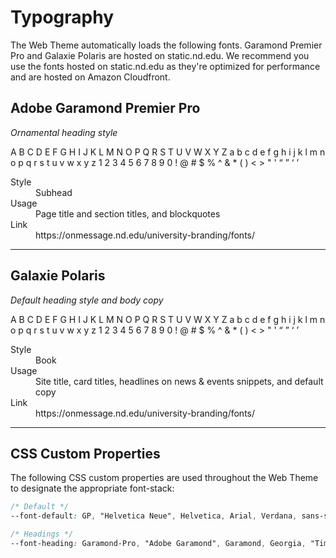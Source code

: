 
<Meta title="Foundation/Typography" />

# Typography

The Web Theme automatically loads the following fonts. Garamond Premier Pro and Galaxie Polaris are hosted on static.nd.edu. We recommend you use the fonts hosted on static.nd.edu as they're optimized for performance and are hosted on Amazon Cloudfront.

## Adobe Garamond Premier Pro

_Ornamental heading style_

<div className="code-example">
  <div className="preview preview--garamond">
  A B C D E F G H I J K L M N O P Q R S T U V W X Y Z
  a b c d e f g h i j k l m n o p q r s t u v w x y z
  1 2 3 4 5 6 7 8 9 0 ! @ # $ % ^ & * ( ) < > " ' “ ” ‘ ’
  </div>
</div>

<dl className="list-grid">
  <dt>Style</dt><dd>Subhead</dd>
  <dt>Usage</dt><dd>Page title and section titles, and blockquotes</dd>
  <dt>Link</dt>
  <dd>https://onmessage.nd.edu/university-branding/fonts/</dd>
</dl>

---

## Galaxie Polaris

_Default heading style and body copy_

<div className="code-example">
  <div className="preview preview--gp">
  A B C D E F G H I J K L M N O P Q R S T U V W X Y Z
  a b c d e f g h i j k l m n o p q r s t u v w x y z
  1 2 3 4 5 6 7 8 9 0 ! @ # $ % ^ & * ( ) < > " ' “ ” ‘ ’
  </div>
</div>

<dl className="list-grid">
  <dt>Style</dt><dd>Book</dd>
  <dt>Usage</dt><dd>Site title, card titles, headlines on news & events snippets, and default copy</dd>
  <dt>Link</dt>
  <dd>https://onmessage.nd.edu/university-branding/fonts/</dd>
</dl>

---

## CSS Custom Properties
The following CSS custom properties are used throughout the Web Theme to designate the appropriate font-stack:

```css
/* Default */
--font-default: GP, "Helvetica Neue", Helvetica, Arial, Verdana, sans-serif;

/* Headings */
--font-heading: Garamond-Pro, "Adobe Garamond", Garamond, Georgia, "Times New Roman", Times, serif;
```